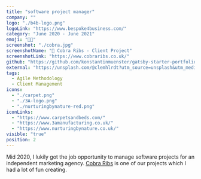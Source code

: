 ```yaml
---
title: "software project manager"
company: ""
logo: "./b4b-logo.png"
logoLink: "https://www.bespoke4business.com/"
category: "June 2020 - June 2021"
emoji: "👩‍💻"
screenshot: "./cobra.jpg"
screenshotName: "🔗 Cobra Ribs - Client Project"
screenshotLink: "https://www.cobraribs.co.uk/"
github: "https://github.com/konstantinmuenster/gatsby-starter-portfolio-minimal"
external: "https://unsplash.com/@clemhlrdt?utm_source=unsplash&utm_medium=referral&utm_content=creditCopyText"
tags:
  - Agile Methodology
  - Client Management
icons:
  - "./carpet.png"
  - "./3A-logo.png"
  - "./nurturingbynature-red.png"
iconLinks:
  - "https://www.carpetsandbeds.com/"
  - "https://www.3amanufacturing.co.uk/"
  - "https://www.nurturingbynature.co.uk/"
visible: "true"
position: 2
---
```

Mid 2020, I lukily got the job opportunity to manage software projects for an independent marketing agency. <a href="https://www.cobraribs.co.uk/" target="_blank" rel="nofollow noopener noreferrer" aria-label="External Link"><u>Cobra Ribs</u></a> is one of our projects which I had a lot of fun creating.
